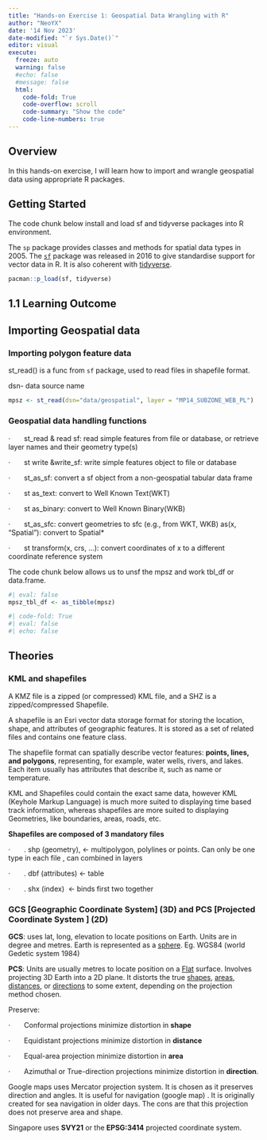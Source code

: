 ```yaml
---
title: "Hands-on Exercise 1: Geospatial Data Wrangling with R"
author: "NeoYX"
date: '14 Nov 2023'
date-modified: "`r Sys.Date()`"
editor: visual
execute: 
  freeze: auto
  warning: false
  #echo: false
  #message: false
  html:
    code-fold: True
    code-overflow: scroll
    code-summary: "Show the code"
    code-line-numbers: true
---
```


## Overview

In this hands-on exercise, I will learn how to import and wrangle geospatial data using appropriate R packages.

## Getting Started

The code chunk below install and load sf and tidyverse packages into R environment.

The `sp` package provides classes and methods for spatial data types in 2005. The [`sf`](https://r-spatial.github.io/sf/) package was released in 2016 to give standardise support for vector data in R. It is also coherent with [tidyverse](https://www.tidyverse.org/).

```r
pacman::p_load(sf, tidyverse)
```

## 1.1 Learning Outcome

## Importing Geospatial data

### Importing polygon feature data

st_read() is a func from `sf` package, used to read files in shapefile format.

dsn- data source name

```r
mpsz <- st_read(dsn="data/geospatial", layer = "MP14_SUBZONE_WEB_PL")
```

### Geospatial data handling functions 

·       st_read & read sf: read simple features from file or database, or retrieve layer names and their geometry type(s)

·       st write &write_sf: write simple features object to file or database

·       st_as_sf: convert a sf object from a non-geospatial tabular data frame

·       st as_text: convert to Well Known Text(WKT)

·       st as_binary: convert to Well Known Binary(WKB)

·       st_as_sfc: convert geometries to sfc (e.g., from WKT, WKB) as(x, "Spatial"): convert to Spatial\*

·       st transform(x, crs, \...): convert coordinates of x to a different coordinate reference system

The code chunk below allows us to unsf the mpsz and work tbl_df or data.frame.

```r
#| eval: false
mpsz_tbl_df <- as_tibble(mpsz)
```

```r
#| code-fold: True
#| eval: false
#| echo: false
```

## Theories

### KML and shapefiles

A KMZ file is a zipped (or compressed) KML file, and a SHZ is a zipped/compressed Shapefile.

A shapefile is an Esri vector data storage format for storing the location, shape, and attributes of geographic features. It is stored as a set of related files and contains one feature class.

The shapefile format can spatially describe vector features: **points, lines, and polygons**, representing, for example, water wells, rivers, and lakes. Each item usually has attributes that describe it, such as name or temperature.

KML and Shapefiles could contain the exact same data, however KML (Keyhole Markup Language) is much more suited to displaying time based track information, whereas shapefiles are more suited to displaying Geometries, like boundaries, areas, roads, etc.

**Shapefiles are composed of 3 mandatory files**

·       . shp (geometry), \<- multipolygon, polylines or points. Can only be one type in each file , can combined in layers

·       . dbf (attributes) \<- table

·       . shx (index)  \<- binds first two together

### GCS \[Geographic Coordinate System\] (3D) and PCS \[Projected Coordinate System \] (2D)

**GCS**: uses lat, long, elevation to locate positions on Earth. Units are in degree and metres. Earth is represented as a [sphere]{.underline}. Eg. WGS84 (world Gedetic system 1984)

**PCS**: Units are usually metres to locate position on a [Flat]{.underline} surface. Involves projecting 3D Earth into a 2D plane. It distorts the true [shapes]{.underline}, [areas]{.underline}, [distances]{.underline}, or [directions]{.underline} to some extent, depending on the projection method chosen.

Preserve:

·       Conformal projections minimize distortion in **shape**

·       Equidistant projections minimize distortion in **distance**

·       Equal-area projection minimize distortion in **area**

·       Azimuthal or True-direction projections minimize distortion in **direction**.

Google maps uses Mercator projection system. It is chosen as it preserves direction and angles. It is useful for navigation (google map) . It is originally created for sea navigation in older days. The cons are that this projection does not preserve area and shape.

Singapore uses **SVY21** or the **EPSG:3414** projected coordinate system.
